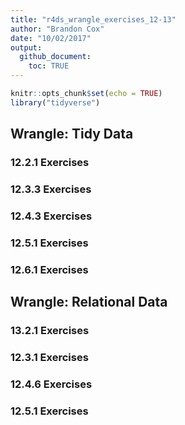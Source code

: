 ```yaml
---
title: "r4ds_wrangle_exercises_12-13"
author: "Brandon Cox"
date: "10/02/2017"
output: 
  github_document:
    toc: TRUE
---
```


```r
knitr::opts_chunk$set(echo = TRUE)
library("tidyverse")
```

## Wrangle: Tidy Data

### 12.2.1 Exercises
### 12.3.3 Exercises
### 12.4.3 Exercises
### 12.5.1 Exercises
### 12.6.1 Exercises

## Wrangle: Relational Data

### 13.2.1 Exercises
### 12.3.1 Exercises
### 12.4.6 Exercises
### 12.5.1 Exercises


